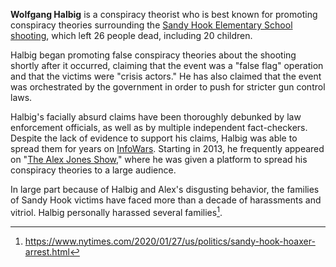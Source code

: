 {{Stub}}

'''Wolfgang Halbig''' is a conspiracy theorist who is best known for promoting conspiracy theories surrounding the [[The Sandy Hook Elementary Massacre|Sandy Hook Elementary School shooting]], which left 26 people dead, including 20 children.

Halbig began promoting false conspiracy theories about the shooting shortly after it occurred, claiming that the event was a "false flag" operation and that the victims were "crisis actors." He has also claimed that the event was orchestrated by the government in order to push for stricter gun control laws.

Halbig's facially absurd claims have been thoroughly debunked by law enforcement officials, as well as by multiple independent fact-checkers. Despite the lack of evidence to support his claims, Halbig was able to spread them for years on [[InfoWars]]. Starting in 2013, he frequently appeared on "[[The Alex Jones Show]]," where he was given a platform to spread his conspiracy theories to a large audience.

In large part because of Halbig and Alex's disgusting behavior, the families of Sandy Hook victims have faced more than a decade of harassments and vitriol. Halbig personally harassed several families<ref>https://www.nytimes.com/2020/01/27/us/politics/sandy-hook-hoaxer-arrest.html</ref>.
